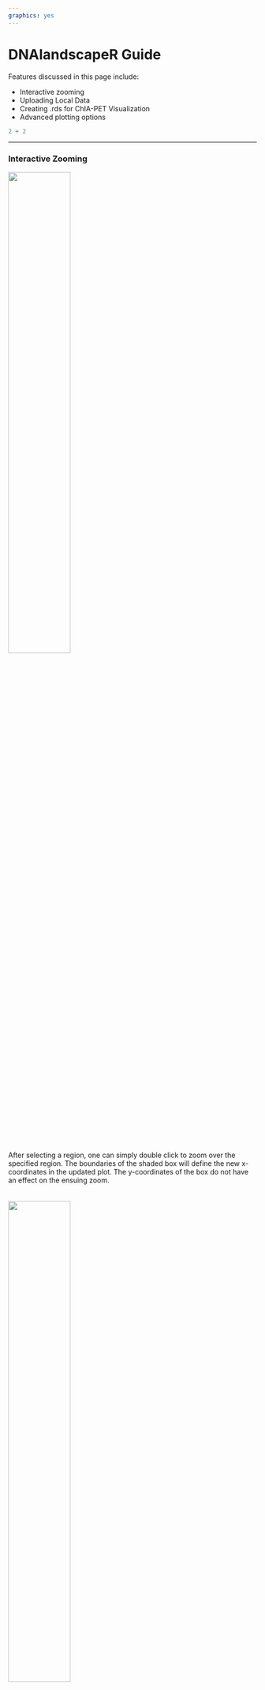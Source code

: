 ```yaml
---
graphics: yes
---
```

# **DNAlandscapeR Guide**

Features discussed in this page include:

* Interactive zooming
* Uploading Local Data
* Creating .rds for ChIA-PET Visualization
* Advanced plotting options


```r
2 + 2
```
<hr>
### **Interactive Zooming**
<img src="zoom1.png" width="50%" height="50%" />
<br><br><br>
After selecting a region, one can simply double click to zoom over the specified region. The boundaries of the shaded box will define the new x-coordinates in the updated plot. The y-coordinates of the box do not have an effect on the ensuing zoom. 
<br><br><br>
<img src="zoom2.png" width="50%" height="50%" /><br><br>
The plot above shows the zoomed region after double-clicking. 
<hr>
### **Uploading Local Data**
While **DNAlandscapeR** provides a wide variety of epigenetic data for both mouse and human, users may wish to include their own data to visualize in the browser. 
